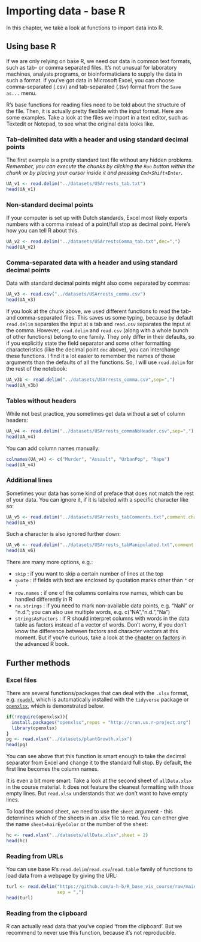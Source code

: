 # Importing data - base R

In this chapter, we take a look at functions to import data into R.

## Using base R

If we are only relying on base R, we need our data in common text
formats, such as tab- or comma separated files. It's not unusual for
laboratory machines, analysis programs, or bioinformaticians to supply
the data in such a format. If you've got data in Microsoft Excel, you
can choose comma-separated (.csv) and tab-separated (.tsv) format from
the `Save as...` menu.

R's base functions for reading files need to be told about the structure
of the file. Then, it is actually pretty flexible with the input format.
Here are some examples. Take a look at the files we import in a text
editor, such as Textedit or Notepad, to see what the original data looks
like.

### Tab-delimited data with a header and using standard decimal points

The first example is a pretty standard text file without any hidden
problems. *Remember, you can execute the chunks by clicking the `Run`
button within the chunk or by placing your cursor inside it and pressing
`Cmd+Shift+Enter`.*

```r
UA_v1 <- read.delim("../datasets/USArrests_tab.txt")
head(UA_v1)
```

### Non-standard decimal points

If your computer is set up with Dutch standards, Excel most likely
exports numbers with a comma instead of a point/full stop as decimal
point. Here's how you can tell R about this.

```r
UA_v2 <- read.delim("../datasets/USArrestsComma_tab.txt",dec=",")
head(UA_v2)
```

### Comma-separated data with a header and using standard decimal points

Data with standard decimal points might also come separated by commas:

```r
UA_v3 <- read.csv("../datasets/USArrests_comma.csv")
head(UA_v3)
```

If you look at the chunk above, we used different functions to read the
tab- and comma-separated files. This saves us some typing, because by
default `read.delim` separates the input at a tab and `read.csv`
separates the input at the comma. However, `read.delim` and `read.csv`
(along with a whole bunch of other functions) belong to one family. They
only differ in their defaults, so if you explicitly state the field
separator and some other formatting characteristics (like the decimal
point `dec` above), you can interchange these functions. I find it a lot
easier to remember the names of those arguments than the defaults of all
the functions. So, I will use `read.delim` for the rest of the notebook:

```r
UA_v3b <- read.delim("../datasets/USArrests_comma.csv",sep=",")
head(UA_v3b)
```

### Tables without headers

While not best practice, you sometimes get data without a set of column
headers:

```r
UA_v4 <- read.delim("../datasets/USArrests_commaNoHeader.csv",sep=",")
head(UA_v4)
```

You can add column names manually:

```r
colnames(UA_v4) <- c("Murder", "Assault", "UrbanPop", "Rape")
head(UA_v4)
```

### Additional lines

Sometimes your data has some kind of preface that does not match the
rest of your data. You can ignore it, if it is labeled with a specific
character like so:

```r
UA_v5 <- read.delim("../datasets/USArrests_tabComments.txt",comment.char = "#")
head(UA_v5)
```

Such a character is also ignored further down:

```r
UA_v6 <- read.delim("../datasets/USArrests_tabManipulated.txt",comment.char = ";")
head(UA_v6)
```

There are many more options, e.g.: 

- `skip` : if you want to skip a
certain number of lines at the top 
- `quote` : if fields with text are
enclosed by quotation marks other than `"` or `'` 
- `row.names` : if one
of the columns contains row names, which can be handled differently in
R 
- `na.strings` : if you need to mark non-available data points, e.g.
"NaN" or "n.d."; you can also use multiple words, e.g.
c("NA","n.d.","Na") 
- `stringsAsFactors` : if R should interpret columns
with words in the data table as factors instead of a vector of words.
Don't worry, if you don't know the difference between factors and
character vectors at this moment. But if you're curious, take a look at
the [chapter on
factors](https://adv-r.hadley.nz/vectors-chap.html#factors) in the
advanced R book.

## Further methods

### Excel files
There are several functions/packages that can deal with the `.xlsx`
    format, e.g. [`readxl`](https://readxl.tidyverse.org/), which is
    automatically installed with the `tidyverse` package or
    [`openxlsx`](https://ycphs.github.io/openxlsx/index.html), which is
    demonstrated below.

```r
if(!require(openxlsx)){
  install.packages("openxlsx",repos = "http://cran.us.r-project.org")
  library(openxlsx)
}
pg <- read.xlsx("../datasets/plantGrowth.xlsx")
head(pg)
```

You can see above that this function is smart enough to take the decimal
separator from Excel and change it to the standard full stop. By
default, the first line becomes the column names. 

It is even a bit more
smart: Take a look at the second sheet of `allData.xlsx` in the course
material. It does not feature the cleanest formatting with those empty
lines. But `read.xlsx` understands that we don't want to have empty
lines. 

To load the second sheet, we need to use the `sheet` argument -
this determines which of the sheets in an .xlsx file to read. You can
either give the name `sheet=hairEyeColor` or the number of the sheet:

```r
hc <- read.xlsx("../datasets/allData.xlsx",sheet = 2)
head(hc)
```

### Reading from URLs
You can use base R's `read.delim`/`read.csv`/`read.table` family of
    functions to load data from a webpage by giving the URL:

```r
turl <- read.delim("https://github.com/a-h-b/R_base_vis_course/raw/main/TestCSV.csv", 
                   sep = ",")
head(turl)
```

### Reading from the clipboard
R can actually read data that you've copied 'from the clipboard'.
    But we recommend to never use this function, because it's not
    reproducible.
